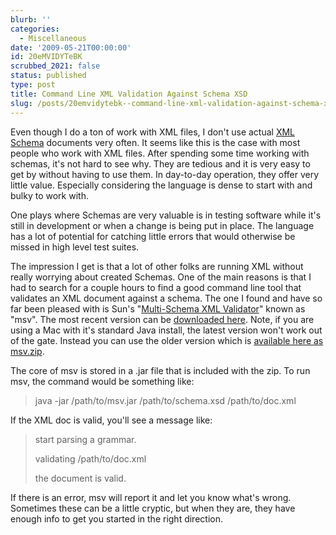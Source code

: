 ```yaml
---
blurb: ''
categories:
  - Miscellaneous
date: '2009-05-21T00:00:00'
id: 20eMVIDYTeBK
scrubbed_2021: false
status: published
type: post
title: Command Line XML Validation Against Schema XSD
slug: /posts/20emvidytebk--command-line-xml-validation-against-schema-xsd
---
```


Even though I do a ton of work with XML files, I don't use actual
[XML Schema](http://en.wikipedia.org/wiki/XML_schema) documents
very often. It seems like this is the case with most people who
work with XML files. After spending some time working with schemas,
it's not hard to see why. They are tedious and it is very easy to
get by without having to use them. In day-to-day operation, they
offer very little value. Especially considering the language is
dense to start with and bulky to work with.

One plays where Schemas are very valuable is in testing software
while it's still in development or when a change is being put in
place. The language has a lot of potential for catching little
errors that would otherwise be missed in high level test suites.

The impression I get is that a lot of other folks are running XML
without really worrying about created Schemas. One of the main
reasons is that I had to search for a couple hours to find a good
command line tool that validates an XML document against a schema.
The one I found and have so far been pleased with is Sun's
"[Multi-Schema XML Validator](https://msv.dev.java.net/)" known as
"msv". The most recent version can be
[downloaded here](https://msv.dev.java.net/servlets/ProjectDocumentList?folderID=100&expandFolder=100&folderID=101).
Note, if you are using a Mac with it's standard Java install, the
latest version won't work out of the gate. Instead you can use the
older version which is
[available here as msv.zip](https://msv.dev.java.net/servlets/ProjectDocumentList?folderID=101&expandFolder=101&folderID=100).

The core of msv is stored in a .jar file that is included with the
zip. To run msv, the command would be something like:

> java -jar /path/to/msv.jar /path/to/schema.xsd /path/to/doc.xml

If the XML doc is valid, you'll see a message like:

> start parsing a grammar.
> 
> validating /path/to/doc.xml
> 
> the document is valid.

If there is an error, msv will report it and let you know what's
wrong. Sometimes these can be a little cryptic, but when they are,
they have enough info to get you started in the right direction.
